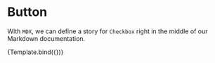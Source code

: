 

<Meta title="Components/Button" component={Button} />

# Button

With `MDX`, we can define a story for `Checkbox` right in the middle of our
Markdown documentation.


<Canvas>
<Story 
  name="Rectangle"
  args={{
    label: 'Rectangle',
    styleType: 'rectangle',
    size: 'md'
}}>
  {Template.bind({})}
</Story>
</Canvas>

